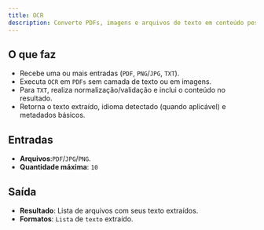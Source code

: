 ```yaml
---
title: OCR
description: Converte PDFs, imagens e arquivos de texto em conteúdo pesquisável. Ideal para digitalizações (```PDF/imagem```) e notas soltas (```TXT```), com suporte a ```PT-BR``` e outros idiomas.
---
```


## O que faz
- Recebe uma ou mais entradas (```PDF```, ```PNG```/```JPG```, ```TXT```).
- Executa ```OCR``` em ```PDFs``` sem camada de texto ou em imagens.
- Para ```TXT```, realiza normalização/validação e inclui o conteúdo no resultado.
- Retorna o texto extraído, idioma detectado (quando aplicável) e metadados básicos.

## Entradas
- **Arquivos**:```PDF```/```JPG```/```PNG```.
- **Quantidade máxima**: ```10```

## Saída
- **Resultado**: Lista de arquivos com seus texto extraídos.
- **Formatos**: ```Lista``` de ```texto``` extraído.
